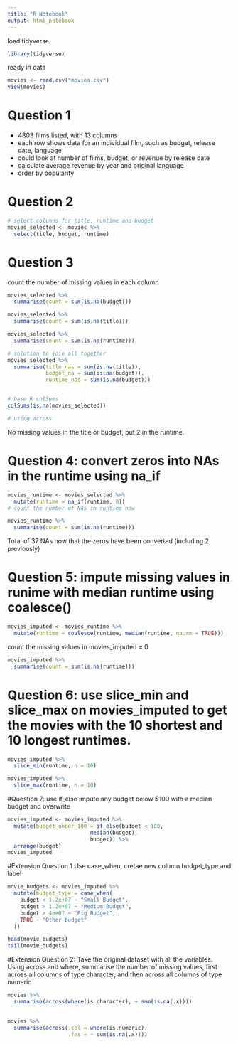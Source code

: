 ```yaml
---
title: "R Notebook"
output: html_notebook
---
```


load tidyverse
```r
library(tidyverse)
```
ready in data
```r
movies <- read.csv("movies.csv")
view(movies)
```
# Question 1
- 4803 films listed, with 13 columns
- each row shows data for an individual film, such as budget, release date, language  
- could look at number of films, budget, or revenue by release date
- calculate average revenue by year and original language
- order by popularity

# Question 2
```r
# select columns for title, runtime and budget
movies_selected <- movies %>% 
  select(title, budget, runtime)
```

# Question 3
count the number of missing values in each column

```r
movies_selected %>%
  summarise(count = sum(is.na(budget)))
```

```r
movies_selected %>% 
  summarise(count = sum(is.na(title)))
```
```r
movies_selected %>% 
  summarise(count = sum(is.na(runtime)))
```
```r
# solution to join all together
movies_selected %>% 
  summarise(title_nas = sum(is.na(title)),
            budget_na = sum(is.na(budget)),
            runtime_nas = sum(is.na(budget)))


# base R colSums
colSums(is.na(movies_selected))

# using across
```


No missing values in the title or budget, but 2 in the runtime. 

# Question 4: convert zeros into NAs in the runtime using na_if


```r
movies_runtime <- movies_selected %>% 
  mutate(runtime = na_if(runtime, 0))
# count the number of NAs in runtime now

movies_runtime %>% 
  summarise(count = sum(is.na(runtime)))
```

Total of 37 NAs now that the zeros have been converted (including 2 previously)

# Question 5: impute missing values in runime with median runtime using coalesce()

```r
movies_imputed <- movies_runtime %>%
  mutate(runtime = coalesce(runtime, median(runtime, na.rm = TRUE))) 
```
count the missing values in movies_imputed = 0
```r
movies_imputed %>%
  summarise(count = sum(is.na(runtime)))
```
# Question 6: use slice_min and slice_max on movies_imputed to get the movies with the 10 shortest and 10 longest runtimes. 

```r
movies_imputed %>%
  slice_min(runtime, n = 10)
```
```r
movies_imputed %>%
  slice_max(runtime, n = 10)
```
#Question 7: use if_else impute any budget below $100 with a median budget and overwrite

```r
movies_imputed <- movies_imputed %>% 
  mutate(budget_under_100 = if_else(budget < 100,
                          median(budget),
                          budget)) %>% 
  arrange(budget)
movies_imputed
```


#Extension Question 1
Use case_when, cretae new column budget_type and label 

```r
movie_budgets <- movies_imputed %>% 
  mutate(budget_type = case_when(
    budget < 1.2e+07 ~ "Small Budget",
    budget > 1.2e+07 ~ "Medium Budget",
    budget > 4e+07 ~ "Big Budget",
    TRUE ~ "Other budget"
  ))

head(movie_budgets)
tail(movie_budgets)
```



#Extension Question 2: Take the original dataset with all the variables. Using across and where, summarise the number of missing values, first across all columns of type character, and then across all columns of type numeric

```r
movies %>%
  summarise(across(where(is.character), ~ sum(is.na(.x))))
  

```
```r
movies %>%
  summarise(across(.col = where(is.numeric),
                   .fns = ~ sum(is.na(.x))))
```

